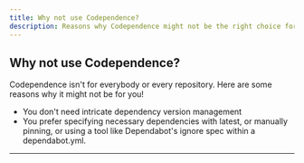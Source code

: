 ```yaml
---
title: Why not use Codependence?
description: Reasons why Codependence might not be the right choice for your project.
---
```


<section>

## Why not use Codependence?

Codependence isn't for everybody or every repository. Here are some reasons why it might not be for you!

- You don't need intricate dependency version management
- You prefer specifying necessary dependencies with latest, or manually pinning, or using a tool like Dependabot's ignore spec within a dependabot.yml.

---

</section>
